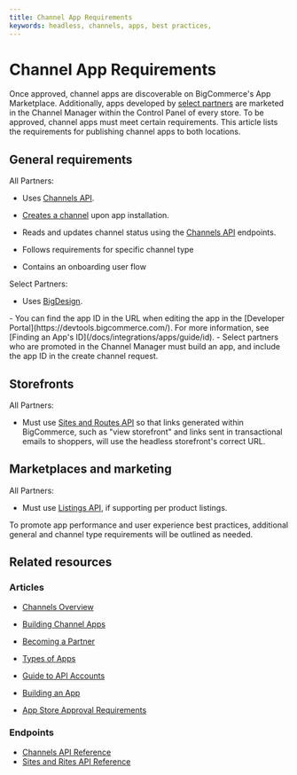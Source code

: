 ```yaml
---
title: Channel App Requirements
keywords: headless, channels, apps, best practices, 
---
```


# Channel App Requirements

Once approved, channel apps are discoverable on BigCommerce's App Marketplace. Additionally, apps developed by [select partners](https://www.bigcommerce.com/partners/) are marketed in the Channel Manager within the Control Panel of every store. To be approved, channel apps must meet certain requirements. This article lists the requirements for publishing channel apps to both locations.

## General requirements

All Partners:

- Uses [Channels API](/docs/rest-management/channels).

- [Creates a channel](/docs/rest-management/channels#create-a-channel) upon app installation.
- Reads and updates channel status using the [Channels API](/docs/rest-management/channels) endpoints.

- Follows requirements for specific channel type

- Contains an onboarding user flow

Select Partners:

- Uses [BigDesign](https://developer.bigcommerce.com/big-design).


<Callout type="info">
  - You can find the app ID in the URL when editing the app in the [Developer Portal](https://devtools.bigcommerce.com/). For more information, see [Finding an App's ID](/docs/integrations/apps/guide/id).
  - Select partners who are promoted in the Channel Manager must build an app, and include the app ID in the create channel request.
</Callout>

## Storefronts

All Partners:

- Must use [Sites and Routes API](/docs/rest-management/sites) so that links generated within BigCommerce, such as "view storefront" and links sent in transactional emails to shoppers, will use the headless storefront's correct URL.

## Marketplaces and marketing

All Partners:

- Must use [Listings API](/docs/rest-management/channels), if supporting per product listings.

<Callout type="info">
  To promote app performance and user experience best practices, additional general and channel type requirements will be outlined as needed.
</Callout>

## Related resources

### Articles

- [Channels Overview](/docs/integrations/channels)
- [Building Channel Apps](/docs/integrations/channels/guide)

- [Becoming a Partner](/docs/start/partner)
- [Types of Apps](/docs/integrations/apps/guide/types)
- [Guide to API Accounts](/docs/start/authentication/api-accounts)
- [Building an App](/docs/integrations/apps)
- [App Store Approval Requirements](/docs/integrations/apps/guide/requirements)

### Endpoints

- [Channels API Reference](/docs/rest-management/channels)
- [Sites and Rites API Reference](/docs/rest-management/sites)

